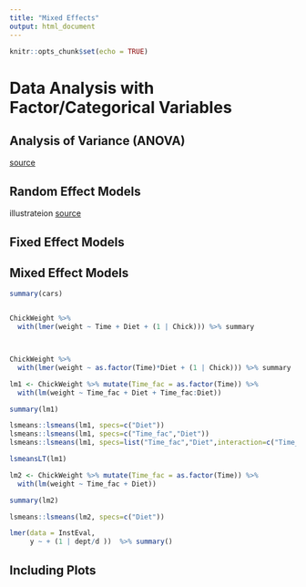 ```yaml
---
title: "Mixed Effects"
output: html_document
---
```


```r
knitr::opts_chunk$set(echo = TRUE)
```


# Data Analysis with Factor/Categorical Variables 

## Analysis of Variance (ANOVA)



[source](http://conjugateprior.org/2013/01/formulae-in-r-anova/)

## Random Effect Models

illustrateion [source](https://stats.stackexchange.com/questions/228800/crossed-vs-nested-random-effects-how-do-they-differ-and-how-are-they-specified)


## Fixed Effect Models 


## Mixed Effect Models


```r
summary(cars)


ChickWeight %>% 
  with(lmer(weight ~ Time + Diet + (1 | Chick))) %>% summary



ChickWeight %>% 
  with(lmer(weight ~ as.factor(Time)*Diet + (1 | Chick))) %>% summary

lm1 <- ChickWeight %>% mutate(Time_fac = as.factor(Time)) %>%
  with(lm(weight ~ Time_fac + Diet + Time_fac:Diet))

summary(lm1)

lsmeans::lsmeans(lm1, specs=c("Diet"))
lsmeans::lsmeans(lm1, specs=c("Time_fac","Diet"))
lsmeans::lsmeans(lm1, specs=list("Time_fac","Diet",interaction=c("Time_fac", "Diet")))

lsmeansLT(lm1)

lm2 <- ChickWeight %>% mutate(Time_fac = as.factor(Time)) %>%
  with(lm(weight ~ Time_fac + Diet))

summary(lm2)

lsmeans::lsmeans(lm2, specs=c("Diet"))

lmer(data = InstEval,
     y ~ + (1 | dept/d ))  %>% summary()

```

## Including Plots


